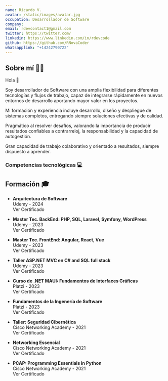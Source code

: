 ```yaml
---
name: Ricardo V.
avatar: /static/images/avatar.jpg
occupation: Desarrollador de Software
company: 
email: rdevcontact1@gmail.com
twitter: https://twitter.com/
linkedin: https://www.linkedin.com/in/rdevcode
github: https://github.com/RNovaCoder
whatsapplink: "+14242790722"
---
```



## Sobre mí 👨‍💻

Hola <span className="wave">👋</span>  

Soy desarrollador de Software con una amplia flexibilidad para diferentes tecnologías y flujos de trabajo, capaz de integrarse rápidamente en nuevos entornos de desarrollo aportando mayor valor en los proyectos.

Mi formación y experiencia incluye desarrollo, diseño y despliegue de sistemas completos, entregando siempre soluciones efectivas y de calidad. 

Pragmático al resolver desafíos, valorando la importancia de producir resultados confiables a contrarreloj, la responsabilidad y la capacidad de autogestión.

Gran capacidad de trabajo colaborativo y orientado a resultados, siempre dispuesto a aprender.


### Competencias tecnológicas 💻

<TechStack />

## Formación 🎓
- **Arquitectura de Software** <br/>
Udemy - 2024 <br/>
<CLink className="inline-block" href="https://udemy-certificate.s3.amazonaws.com/pdf/UC-9ce425c0-129d-4337-9cf4-abac731eea4c.pdf">Ver Certificado</CLink>

- **Master Tec. BackEnd: PHP, SQL, Laravel, Symfony, WordPress** <br/>
Udemy - 2023 <br/>
<CLink className="inline-block" href="https://udemy-certificate.s3.amazonaws.com/pdf/UC-2ed97734-3320-4be4-aa81-10762b061d36.pdf">Ver Certificado</CLink>

- **Master Tec. FrontEnd: Angular, React, Vue** <br/>
Udemy - 2023 <br/>
<CLink className="inline-block" href="https://udemy-certificate.s3.amazonaws.com/pdf/UC-822f4e16-c731-4e61-a84f-cf74a61c5863.pdf">Ver Certificado</CLink>

- **Taller ASP.NET MVC en C# and SQL full stack** <br/>
Udemy - 2023 <br/>
<CLink className="inline-block" href="https://udemy-certificate.s3.amazonaws.com/pdf/UC-4c6fc3e7-afeb-44dd-b8c7-40cc09bc742b.pdf">Ver Certificado</CLink>

- **Curso de .NET MAUI: Fundamentos de Interfaces Gráficas** <br/>
Platzi - 2023 <br/>
<CLink className="inline-block" href="https://platzi.com/p/RicardoV1/curso/5087-maui-fundamentos-interfaces-graficas/diploma/detalle/">Ver Certificado</CLink>

- **Fundamentos de la Ingenería de Software** <br/>
Platzi - 2023 <br/>
<CLink className="inline-block" href="https://platzi.com/p/RicardoV1/curso/1098-ingenieria/diploma/detalle/">Ver Certificado</CLink>

- **Taller: Seguridad Cibernética** <br/>
Cisco Networking Academy - 2021 <br/>
<CLink className="inline-block" href="https://certificates.webprized.com/RICARDO-V-CS-PP20-202120-certificate.pdf">Ver Certificado</CLink>

- **Networking Essencial** <br/>
Cisco Networking Academy - 2021 <br/>
<CLink className="inline-block" href="https://certificates.webprized.com/RICARDO-V-NE-PP20-202120-certificate.pdf">Ver Certificado</CLink>

- **PCAP: Programming Essentials in Python** <br/>
Cisco Networking Academy - 2021 <br/>
<CLink className="inline-block" href="https://certificates.webprized.com/RICARDO-V-PY-PP20-202120-certificate.pdf">Ver Certificado</CLink>
